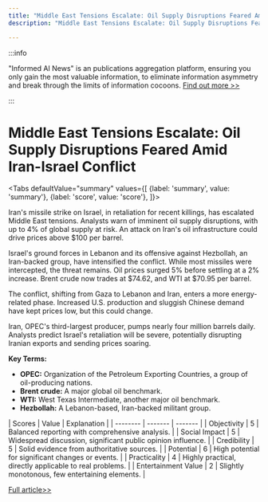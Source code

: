 ```yaml
---
title: "Middle East Tensions Escalate: Oil Supply Disruptions Feared Amid Iran-Israel Conflict"
description: "Middle East Tensions Escalate: Oil Supply Disruptions Feared Amid Iran-Israel Conflict"

---
```



:::info

"Informed AI News" is an publications aggregation platform, ensuring you only gain the most valuable information, to eliminate information asymmetry and break through the limits of information cocoons.  [Find out more >>](/)

:::

# Middle East Tensions Escalate: Oil Supply Disruptions Feared Amid Iran-Israel Conflict


<Tabs
	defaultValue="summary"
	values={[
	{label: 'summary', value: 'summary'},
	{label: 'score', value: 'score'},
]}>
<TabItem value="summary">


Iran's missile strike on Israel, in retaliation for recent killings, has escalated Middle East tensions. Analysts warn of imminent oil supply disruptions, with up to 4% of global supply at risk. An attack on Iran's oil infrastructure could drive prices above $100 per barrel.

Israel's ground forces in Lebanon and its offensive against Hezbollah, an Iran-backed group, have intensified the conflict. While most missiles were intercepted, the threat remains. Oil prices surged 5% before settling at a 2% increase. Brent crude now trades at $74.62, and WTI at $70.95 per barrel.

The conflict, shifting from Gaza to Lebanon and Iran, enters a more energy-related phase. Increased U.S. production and sluggish Chinese demand have kept prices low, but this could change.

Iran, OPEC's third-largest producer, pumps nearly four million barrels daily. Analysts predict Israel's retaliation will be severe, potentially disrupting Iranian exports and sending prices soaring.

**Key Terms:**
- **OPEC:** Organization of the Petroleum Exporting Countries, a group of oil-producing nations.
- **Brent crude:** A major global oil benchmark.
- **WTI:** West Texas Intermediate, another major oil benchmark.
- **Hezbollah:** A Lebanon-based, Iran-backed militant group.
</TabItem>
<TabItem value="score">
	| Scores     | Value   | Explanation |
	| -------- | ------- | ------- |
	| Objectivity  | 5    | Balanced reporting with comprehensive analysis.    |
	| Social Impact | 5     | Widespread discussion, significant public opinion influence.    |
	| Credibility    | 5    | Solid evidence from authoritative sources.    |
	| Potential    | 6    | High potential for significant changes or events.    |
	| Practicality    | 4    | Highly practical, directly applicable to real problems.    |
	| Entertainment Value    | 2    | Slightly monotonous, few entertaining elements.    |
</TabItem>
</Tabs>

[Full article>>](https://www.cnbc.com/2024/10/02/oil-watchers-now-see-a-real-threat-of-supply-disruptions-after-latest-iran-israel-escalation.html)
